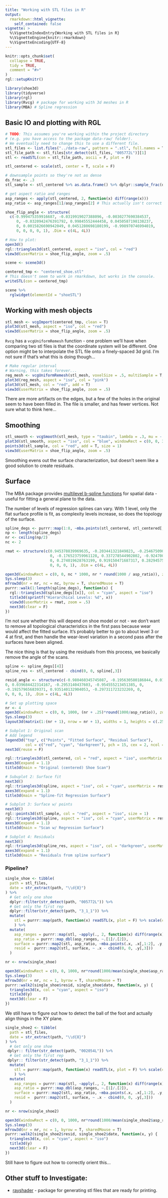 ```yaml
---
title: "Working with STL files in R"
output: 
  rmarkdown::html_vignette:
    self_contained: false
vignette: >
  %\VignetteIndexEntry{Working with STL files in R}
  %\VignetteEngine{knitr::rmarkdown}
  %\VignetteEncoding{UTF-8}
---
```


```r
knitr::opts_chunk$set(
  collapse = TRUE,
  tidy = TRUE,
  comment = "#>"
)
rgl::setupKnitr()
```

```r
library(shoe3d)
library(tidyverse)
library(rgl)
library(Rvcg) # package for working with 3d meshes in R
library(MBA) # Spline regression
```

## Basic IO and plotting with RGL

```r
# TODO: This assumes you're working within the project directory 
# (e.g. you have access to the package data-raw/ folder). 
# We eventually need to change this to use a different file.
stl_files <- list.files("../data-raw", pattern = ".stl", full.names = T)
stl_file_path <- stl_files[str_detect(stl_files, "005772L")][1]
stl <- readSTL(con = stl_file_path, ascii = F, plot = F)

stl_centered <- scale(stl, center = T, scale = F)
```

```r
# downsample points so they're not as dense
ds_frac <- .3
stl_sample <- stl_centered %>% as.data.frame() %>% dplyr::sample_frac(ds_frac) %>% as.matrix()

# get aspect ratio and ranges
asp_ranges <- apply(stl_centered, 2, function(x) diff(range(x)))
asp_ratio <- asp_ranges[1]/asp_ranges[2] # This actually isn't correct - need to use pca or something to get reasonable surface rotation matrix?
```

```r


shoe_flip_angle <- structure(
  c(-0.999475359916687, -0.0319919027388096, -0.0030277690384537, 
     0, -0.0320942476391792, 0.99845552444458, 0.0450587198138237, 
     0, 0.0015826690942049, 0.0451280698180199, -0.998970746994019, 
     0, 0, 0, 0, 1), .Dim = c(4L, 4L)) 

# How to plot:
open3d()
rgl::triangles3d(stl_centered, aspect = "iso", col = "red")
view3d(userMatrix = shoe_flip_angle, zoom = .5)

scene <- scene3d()
```

```r
centered_tmp <- "centered_shoe.stl"
# This doesn't seem to work in rmarkdown, but works in the console.
writeSTL(con = centered_tmp)
```

```r

scene %>%
  rglwidget(elementId = "shoeSTL")
```

## Working with mesh objects

```r
stl_mesh <- vcgImport(centered_tmp, clean = T)
plot3d(stl_mesh, aspect = "iso", col = "red")
view3d(userMatrix = shoe_flip_angle, zoom = .5)
```

`Rvcg` has a `vcgUniformRemesh` function - one problem we'll have when comparing two stl files is that the coordinate system will be different. One option might be to interpolate the STL file onto a finely-spaced 3d grid. I'm not sure if that's what this is doing though...
```r
# Make regular interval
# Warning, this takes forever...
reg_mesh <- vcgUniformRemesh(stl_mesh, voxelSize = .5, multiSample = T, mergeClost = T)
plot3d(reg_mesh, aspect = "iso", col = "pink")
plot3d(stl_mesh, col = "red", add = T)
view3d(userMatrix = shoe_flip_angle, zoom = .5)
```

There are more artifacts on the edges, but a few of the holes in the original seem to have been filled in. The file is smaller, and has fewer vertices. Not sure what to think here...

## Smoothing

```r
stl_smooth <- vcgSmooth(stl_mesh, type = "taubin", lambda = .3, mu = -.31)
plot3d(stl_smooth, aspect = "iso", col = "blue", windowRect = c(0, 0, 3000, round(3000/asp_ratio)))
points3d(stl_sample, col = "red", add = T, size = 1)
view3d(userMatrix = shoe_flip_angle, zoom = .5)
```

Smoothing evens out the surface characterization, but doesn't seem like a good solution to create residuals.


## Surface
The MBA package provides [multilevel b-spline functions](https://www.sintef.no/globalassets/upload/ikt/9011/geometri/mba/mba_doc/index.html) for spatial data - useful for fitting a general plane to the data. 

The number of levels of regression splines can vary. With 1 level, only the flat surface profile is fit, as complexity levels increase, so does the topology of the surface. 
```r
spline_degs <- purrr::map(1:8, ~mba.points(stl_centered, stl_centered[,1:2], asp_ratio, 1, h = .)[[1]])
np <- length(spline_degs)
nr <- ceiling(np/2)
nc <- 2
```

```r
rmat <- structure(c(0.945378839969635, -0.203441321849823, -0.254675090312958, 
                    0, -0.176523759961128, 0.337278544902802, -0.924700558185577, 
                    0, 0.274019628763199, 0.919150471687317, 0.28294575214386, 0, 
                    0, 0, 0, 1), .Dim = c(4L, 4L))

open3d(windowRect = c(0, 0, nc * 1000, nr * round(1000 / asp_ratio)), zoom = .5)
Sys.sleep(3)
mfrow3d(nr = nr, nc = nc, byrow = T, sharedMouse = T)
purrr::walk(1:length(spline_degs), function(x) {
  rgl::triangles3d(spline_degs[[x]], col = "cyan", aspect = "iso")
  title3d(sprintf("Hierarchical Levels: %d", x))
  view3d(userMatrix = rmat, zoom = .5)
  next3d(clear = F)
})
```
I'm not sure whether this will depend on shoe model or not - we don't want to remove all topological characteristics in the first pass because wear would affect the fitted surface. It's probably better to go to about level 3 or 4 at first, and then handle the wear-level variation in a second pass after the surfaces have been aligned. 

The nice thing is that by using the residuals from this process, we basically remove the angle of the scans.


```r
spline <- spline_degs[[4]]
spline_res <- stl_centered - cbind(0, 0, spline[,3])

resid_angle <- structure(c(-0.980460345745087, -0.195630580186844, 0.0197667293250561, 
0, 0.039684422314167, -0.2953140437603, -0.954555213451385, 0, 
-0.192579656839371, 0.935140132904053, -0.297311723232269, 0, 
0, 0, 0, 1), .Dim = c(4L, 4L))

# Set up plotting space
nr <- 4
open3d(windowRect = c(0, 0, 1000, (nr + .25)*round(1000/asp_ratio)), zoom = .5)
Sys.sleep(3)
layout3d(matrix(1:(nr + 1), nrow = nr + 1), widths = 1, heights = c(.25, rep(1, nr)), sharedMouse = T)

# Subplot 1: Original scan
# Add legend
legend3d("top", c("Points", "Fitted Surface", "Residual Surface"), 
         col = c("red", "cyan", "darkgreen"), pch = 15, cex = 2, ncol = 3)
next3d(reuse = F)

rgl::triangles3d(stl_centered, col = "red", aspect = "iso", userMatrix = resid_angle)
axes3d(expand = 1.1)
title3d(main = "Original (centered) Shoe Scan")

# Subuplot 2: Surface fit
next3d()
rgl::triangles3d(spline, aspect = "iso", col = "cyan", userMatrix = resid_angle, zoom = .5, userMatrix = resid_angle)
axes3d(expand = 1.1)
title3d(main = "Spline-fit Regression Surface")

# Subplot 3: Surface w/ points
next3d()
rgl::points3d(stl_sample, col = "red", aspect = "iso", size = 1)
rgl::triangles3d(spline, aspect = "iso", col = "cyan", userMatrix = resid_angle, zoom = .5, userMatrix = resid_angle)
axes3d(expand = 1.1)
title3d(main = "Scan w/ Regression Surface")

# Subplot 4: Residuals
next3d()
rgl::triangles3d(spline_res, aspect = "iso", col = "darkgreen", userMatrix = resid_angle)
axes3d(expand = 1.1)
title3d(main = "Residuals from spline surface")
```

### Pipeline?

```r
single_shoe <- tibble(
  path = stl_files,
  date = str_extract(path, "\\d{8}")
) %>% 
  # Get only one shoe
  dplyr::filter(str_detect(path, "005772L")) %>%
  # Get only the first rep
  dplyr::filter(str_detect(path, "3_1_1")) %>%
  mutate(
    stl = purrr::map(path, function(x) readSTL(x, plot = F) %>% scale(center = T, scale = F))
    ) %>%
  mutate(
    asp_ranges = purrr::map(stl, ~apply(., 2, function(x) diff(range(x)))),
    asp_ratio = purrr::map_dbl(asp_ranges, ~.[1]/.[2]),
    surface = purrr::map2(stl, asp_ratio, ~mba.points(.x, .x[,1:2], .y, 1, h = 3)[[1]]),
    resid =  purrr::map2(stl, surface, ~ .x - cbind(0, 0, .y[,3]))
  )

nr <- nrow(single_shoe)
```

```r
open3d(windowRect = c(0, 0, 1000, nr*round(1000/mean(single_shoe$asp_ratio))), zoom = .5)
Sys.sleep(3)
mfrow3d(nr = nr, nc = 1, byrow = T, sharedMouse = T)
purrr::walk2(single_shoe$resid, single_shoe$date, function(x, y) {
  triangles3d(x, col = "cyan", aspect = "iso")
  title3d(y)
  next3d(clear = F)
})
```

We still have to figure out how to detect the ball of the foot and actually align things in the XY plane.

```r
single_shoe2 <- tibble(
  path = stl_files,
  date = str_extract(path, "\\d{8}")
) %>% 
  # Get only one shoe
 dplyr:: filter(str_detect(path, "002054L")) %>%
  # Get only the first rep
 dplyr:: filter(str_detect(path, "3_1_1")) %>%
  mutate(
    stl = purrr::map(path, function(x) readSTL(x, plot = F) %>% scale(center = T, scale = F))
    ) %>%
  mutate(
    asp_ranges = purrr::map(stl, ~apply(., 2, function(x) diff(range(x)))),
    asp_ratio = purrr::map_dbl(asp_ranges, ~.[1]/.[2]),
    surface = purrr::map2(stl, asp_ratio, ~mba.points(.x, .x[,1:2], .y, 1, h = 3)[[1]]),
    resid =  purrr::map2(stl, surface, ~ .x - cbind(0, 0, .y[,3]))
  )

nr <- nrow(single_shoe2)
```

```r
open3d(windowRect = c(0, 0, 1000, nr*round(1000/mean(single_shoe2$asp_ratio))), zoom = .5)
Sys.sleep(3)
mfrow3d(nr = nr, nc = 1, byrow = T, sharedMouse = T)
purrr::walk2(single_shoe2$resid, single_shoe2$date, function(x, y) {
  triangles3d(x, col = "cyan", aspect = "iso")
  title3d(y)
  next3d(clear = F)
})
```

Still have to figure out how to correctly orient this...

## Other stuff to Investigate:

- [rayshader](https://www.tylermw.com/3d-printing-rayshader/) - package for generating stl files that are ready for printing. 






















